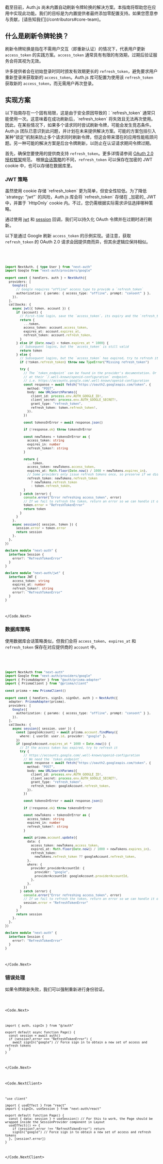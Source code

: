 
<Callout>
  截至目前，Auth.js
  尚未内置自动刷新令牌轮换的解决方案。本指南将帮助您在应用中实现此功能。我们的目标是为内置提供者最终添加零配置支持。如果您愿意参与贡献，[请告知我们](/contributors#core-team)。
</Callout>

## 什么是刷新令牌轮换？

刷新令牌轮换是指在不需用户交互（即重新认证）的情况下，代表用户更新 `access_token` 的实践方案。`access_token` 通常具有有限的有效期，过期后验证服务会将其视为无效。

许多提供者会在初始登录时同时颁发有效期更长的 `refresh_token`，避免要求用户重新登录来获取新的 `access_token`。Auth.js 库可配置为使用该 `refresh_token` 获取新的 `access_token`，而无需用户再次登录。

## 实现方案

<Callout type="info">
  以下指南存在一个固有局限，这是由于安全原因导致的：`refresh_token`
  通常只能使用一次。这意味着在成功刷新后，`refresh_token`
  将失效且无法再次使用。因此，在某些情况下，如果多个请求同时尝试刷新令牌，可能会发生竞态条件。Auth.js
  团队已意识到此问题，并计划在未来提供解决方案。可能的方案包括引入某种"锁定"机制来防止多个请求同时刷新令牌，但这会带来潜在的应用性能瓶颈问题。另一种可能的解决方案是后台令牌刷新，以防止在认证请求期间令牌过期。
</Callout>

首先，确保您要使用的提供商支持 `refresh_token`。更多详情请参阅 [OAuth 2.0 授权框架](https://www.rfc-editor.org/rfc/rfc6749#section-6)规范。
根据[会话策略](/concepts/session-strategies)的不同，`refresh_token` 可以保存在加密的 JWT cookie 中，也可以存储在数据库里。

### JWT 策略

<Callout>
  虽然使用 cookie 存储 `refresh_token` 更为简单，但安全性较低。为了降低
  `strategy: "jwt"` 的风险，Auth.js 库会将 `refresh_token` 存储在 _加密的_ JWT
  中，并置于 `HttpOnly` cookie 内。不过，您仍需根据实际需求评估选择哪种策略。
</Callout>

通过使用 [jwt](/reference/core/types#jwt) 和 [session](/reference/core/types#session) 回调，我们可以持久化 OAuth 令牌并在过期时进行刷新。

以下是通过 Google 刷新 `access_token` 的示例实现。请注意，获取 `refresh_token` 的 OAuth 2.0 请求会因提供商而异，但其余逻辑应保持相似。

<Code>
  <Code.Next>

```ts filename="./auth.ts"
import NextAuth, { type User } from "next-auth"
import Google from "next-auth/providers/google"

export const { handlers, auth } = NextAuth({
  providers: [
    Google({
      // Google requires "offline" access_type to provide a `refresh_token`
      authorization: { params: { access_type: "offline", prompt: "consent" } },
    }),
  ],
  callbacks: {
    async jwt({ token, account }) {
      if (account) {
        // First-time login, save the `access_token`, its expiry and the `refresh_token`
        return {
          ...token,
          access_token: account.access_token,
          expires_at: account.expires_at,
          refresh_token: account.refresh_token,
        }
      } else if (Date.now() < token.expires_at * 1000) {
        // Subsequent logins, but the `access_token` is still valid
        return token
      } else {
        // Subsequent logins, but the `access_token` has expired, try to refresh it
        if (!token.refresh_token) throw new TypeError("Missing refresh_token")

        try {
          // The `token_endpoint` can be found in the provider's documentation. Or if they support OIDC,
          // at their `/.well-known/openid-configuration` endpoint.
          // i.e. https://accounts.google.com/.well-known/openid-configuration
          const response = await fetch("https://oauth2.googleapis.com/token", {
            method: "POST",
            body: new URLSearchParams({
              client_id: process.env.AUTH_GOOGLE_ID!,
              client_secret: process.env.AUTH_GOOGLE_SECRET!,
              grant_type: "refresh_token",
              refresh_token: token.refresh_token!,
            }),
          })

          const tokensOrError = await response.json()

          if (!response.ok) throw tokensOrError

          const newTokens = tokensOrError as {
            access_token: string
            expires_in: number
            refresh_token?: string
          }

          return {
            ...token,
            access_token: newTokens.access_token,
            expires_at: Math.floor(Date.now() / 1000 + newTokens.expires_in),
            // Some providers only issue refresh tokens once, so preserve if we did not get a new one
            refresh_token: newTokens.refresh_token
              ? newTokens.refresh_token
              : token.refresh_token,
          }
        } catch (error) {
          console.error("Error refreshing access_token", error)
          // If we fail to refresh the token, return an error so we can handle it on the page
          token.error = "RefreshTokenError"
          return token
        }
      }
    },
    async session({ session, token }) {
      session.error = token.error
      return session
    },
  },
})

declare module "next-auth" {
  interface Session {
    error?: "RefreshTokenError"
  }
}

declare module "next-auth/jwt" {
  interface JWT {
    access_token: string
    expires_at: number
    refresh_token?: string
    error?: "RefreshTokenError"
  }
}
```

  </Code.Next>
</Code>

### 数据库策略

使用数据库会话策略类似，但我们会将 `access_token`、`expires_at` 和 `refresh_token` 保存在对应提供商的 `account` 中。

<Code>
  <Code.Next>

```ts filename="./auth.ts"
import NextAuth from "next-auth"
import Google from "next-auth/providers/google"
import { PrismaAdapter } from "@auth/prisma-adapter"
import { PrismaClient } from "@prisma/client"

const prisma = new PrismaClient()

export const { handlers, signIn, signOut, auth } = NextAuth({
  adapter: PrismaAdapter(prisma),
  providers: [
    Google({
      authorization: { params: { access_type: "offline", prompt: "consent" } },
    }),
  ],
  callbacks: {
    async session({ session, user }) {
      const [googleAccount] = await prisma.account.findMany({
        where: { userId: user.id, provider: "google" },
      })
      if (googleAccount.expires_at * 1000 < Date.now()) {
        // If the access token has expired, try to refresh it
        try {
          // https://accounts.google.com/.well-known/openid-configuration
          // We need the `token_endpoint`.
          const response = await fetch("https://oauth2.googleapis.com/token", {
            method: "POST",
            body: new URLSearchParams({
              client_id: process.env.AUTH_GOOGLE_ID!,
              client_secret: process.env.AUTH_GOOGLE_SECRET!,
              grant_type: "refresh_token",
              refresh_token: googleAccount.refresh_token,
            }),
          })

          const tokensOrError = await response.json()

          if (!response.ok) throw tokensOrError

          const newTokens = tokensOrError as {
            access_token: string
            expires_in: number
            refresh_token?: string
          }

          await prisma.account.update({
            data: {
              access_token: newTokens.access_token,
              expires_at: Math.floor(Date.now() / 1000 + newTokens.expires_in),
              refresh_token:
                newTokens.refresh_token ?? googleAccount.refresh_token,
            },
            where: {
              provider_providerAccountId: {
                provider: "google",
                providerAccountId: googleAccount.providerAccountId,
              },
            },
          })
        } catch (error) {
          console.error("Error refreshing access_token", error)
          // If we fail to refresh the token, return an error so we can handle it on the page
          session.error = "RefreshTokenError"
        }
      }
      return session
    },
  },
})

declare module "next-auth" {
  interface Session {
    error?: "RefreshTokenError"
  }
}
```

  </Code.Next>
</Code>

### 错误处理

如果令牌刷新失败，我们可以强制重新进行身份验证。

<Code>

<Code.Next>

```tsx filename="app/dashboard/page.tsx"
import { auth, signIn } from "@/auth"

export default async function Page() {
  const session = await auth()
  if (session?.error === "RefreshTokenError") {
    await signIn("google") // Force sign in to obtain a new set of access and refresh tokens
  }
}
```

</Code.Next>

<Code.NextClient>

```tsx filename="app/dashboard/page.tsx"
"use client"

import { useEffect } from "react"
import { signIn, useSession } from "next-auth/react"

export default function Page() {
  const { data: session } = useSession() // For this to work, the Page should be wrapped inside the SessionProvider component in Layout
  useEffect(() => {
    if (session?.error !== "RefreshTokenError") return
    signIn("google") // Force sign in to obtain a new set of access and refresh tokens
  }, [session?.error])
}
```

</Code.NextClient>

</Code>
